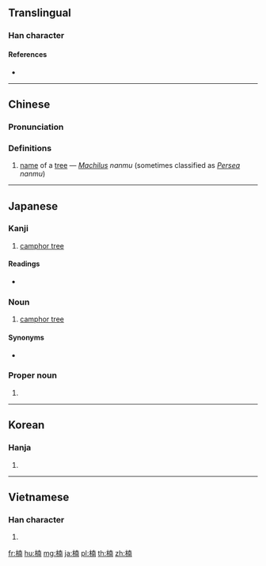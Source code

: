 {{also|枏}}
==Translingual==

===Han character===
{{Han char|rn=75|rad=木|as=09|sn=13|four=44927|canj=DJBJ|ids=⿰木南}}

====References====
* {{Han ref|kx=0540.110|dkj=15152|dj=0927.180|hdz=21244.030|uh=6960|ud=26976|bh=B7A3|bd=47011}}

----

==Chinese==
{{zh-forms}}

===Pronunciation===
{{zh-pron
|m=nán
|c=naam4
|mc=y
|oc=y
|ma=
|cat=pn
}}

===Definitions===
# [[name]] of a [[tree]] — ''[[Machilus]] nanmu'' (sometimes classified as ''[[Persea]] nanmu'')

----

==Japanese==

===Kanji===
{{ja-kanji|grade=|rs=木09}}

# [[camphor tree]]

====Readings====
* {{ja-readings|on=[[なん]] (nan)|kun=[[くすのき]] (kusunoki)}}

===Noun===
{{ja-noun|k|hira=くすのき|kata=クスノキ}}

# [[camphor tree]]

====Synonyms====
* {{l|ja|樟}}

===Proper noun===
{{ja-pos|くす|proper}}

# {{surname|lang=ja|sort=くす}}

----

==Korean==

===Hanja===
{{ko-hanja|hangeul=남|eumhun=|rv=nam|mr=nam|y=nam}}

# {{defn|lang=ko|sort=木09}}

----

==Vietnamese==

===Han character===
{{vi-hantu|[[nêm]], [[nam]]|rs=木09}}

# {{defn|lang=vi|sort=木09}}

[[fr:楠]]
[[hu:楠]]
[[mg:楠]]
[[ja:楠]]
[[pl:楠]]
[[th:楠]]
[[zh:楠]]